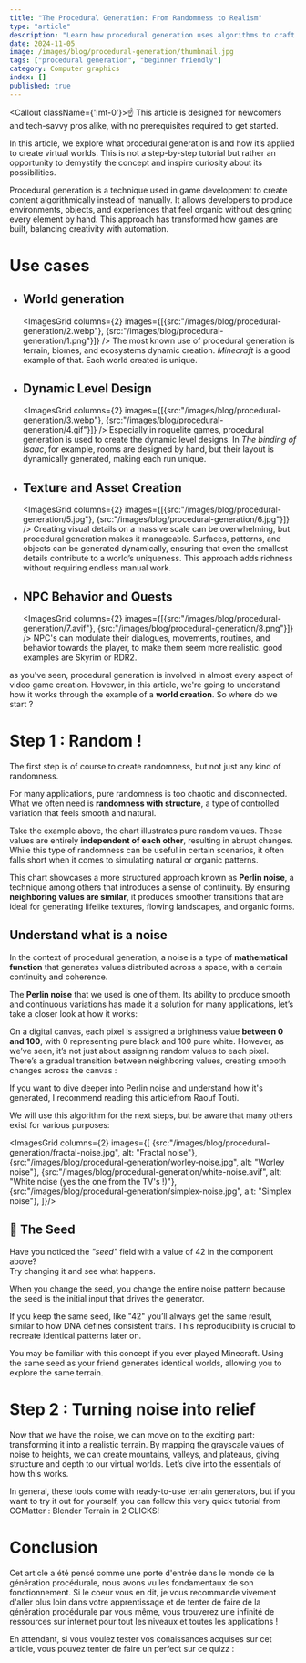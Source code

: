 ```yaml
---
title: "The Procedural Generation: From Randomness to Realism"
type: "article"
description: "Learn how procedural generation uses algorithms to craft unique landscapes, textures, and environments through hands-on examples"
date: 2024-11-05
image: /images/blog/procedural-generation/thumbnail.jpg
tags: ["procedural generation", "beginner friendly"]
category: Computer graphics
index: []
published: true
---
```

<Callout className={'!mt-0'}>☝️ This article is designed for newcomers and tech-savvy pros alike, with no prerequisites required to get started.</Callout>

In this article, we explore what procedural generation is and how it’s applied to create virtual worlds.
This is not a step-by-step tutorial but rather an opportunity to demystify the concept and 
inspire curiosity about its possibilities.

<SpacerM />

Procedural generation is a technique used in game development to create content algorithmically 
instead of manually. It allows developers to produce environments, objects, and experiences that 
feel organic without designing every element by hand. This approach has transformed how games are 
built, balancing creativity with automation.

# Use cases

- ## World generation <br />
  <ImagesGrid columns={2} images={[{src:"/images/blog/procedural-generation/2.webp"}, {src:"/images/blog/procedural-generation/1.png"}]} />
  The most known use of procedural generation is terrain, biomes, and ecosystems dynamic creation.
  _Minecraft_ is a good example of that. Each world created is unique.

- ## Dynamic Level Design <br />
  <ImagesGrid columns={2} images={[{src:"/images/blog/procedural-generation/3.webp"}, {src:"/images/blog/procedural-generation/4.gif"}]} />
  Especially in roguelite games, procedural generation is used to create the dynamic level designs. 
  In _The binding of Isaac_, for example, rooms are designed by hand, but their layout is dynamically generated, 
  making each run unique.

- ## Texture and Asset Creation <br />
  <ImagesGrid columns={2} images={[{src:"/images/blog/procedural-generation/5.jpg"}, {src:"/images/blog/procedural-generation/6.jpg"}]} />
  Creating visual details on a massive scale can be overwhelming, but procedural generation makes it manageable. 
  Surfaces, patterns, and objects can be generated dynamically, ensuring that even the smallest details contribute 
  to a world’s uniqueness. This approach adds richness without requiring endless manual work.

- ## NPC Behavior and Quests <br />
  <ImagesGrid columns={2} images={[{src:"/images/blog/procedural-generation/7.avif"}, {src:"/images/blog/procedural-generation/8.png"}]} />
  NPC's can modulate their dialogues, movements, routines, and behavior towards the player, 
  to make them seem more realistic. good examples are Skyrim or RDR2.
  
<SpacerM />

as you've seen, procedural generation is involved in almost every aspect of video game creation. 
Hovewer, in this article, we're going to understand how it works through the example of a **world creation**.
So where do we start ?

# Step 1 : Random !

The first step is of course to create randomness, but not just any kind of randomness.

<SpacerS />

For many applications, pure 
randomness is too chaotic and disconnected. What we often need is **randomness with 
structure**, a type of controlled variation that feels smooth and natural.

<SpacerM />

<BarChartRandom />

<SpacerM />

Take the example above, the chart illustrates pure random values. 
These values are entirely **independent of each other**, resulting in 
abrupt changes. While this type of randomness can 
be useful in certain scenarios, it often falls short when it comes to 
simulating natural or organic patterns.

<SpacerM />

<BarChartProcedural />

<SpacerM />

This chart showcases a more structured approach known as **Perlin noise**, 
a technique among others that introduces a sense of continuity. By ensuring 
**neighboring values are similar**, it produces smoother transitions that are ideal 
for generating lifelike textures, flowing landscapes, and organic forms.

<SpacerM />

## Understand what is a noise

In the context of procedural generation, a noise is a type of **mathematical function**
that generates values distributed across a space, with a certain continuity and coherence.

<SpacerM />

The **Perlin noise** that we used is one of them. 
Its ability to produce smooth and continuous variations 
has made it a solution for many applications, let’s take a closer look at how it works:

<SpacerM />


On a digital canvas, each pixel is assigned a brightness value **between 0 and 100**, 
with 0 representing pure black and 100 pure white. However, as we’ve seen, it’s 
not just about assigning random values to each pixel. There’s a gradual transition 
between neighboring values, creating smooth changes across the canvas :

<SpacerM />

<PerlinNoiseGenerator />

<SpacerM />

If you want to dive deeper into Perlin noise and understand how it's generated, 
I recommend reading <CustomLink isExternal href="https://rtouti.github.io/graphics/perlin-noise-algorithm">this article</CustomLink>from Raouf Touti.

<SpacerM />

We will use this algorithm for the next steps, but be aware that many others exist for various purposes:

<ImagesGrid columns={2} images={[
  {src:"/images/blog/procedural-generation/fractal-noise.jpg", alt: "Fractal noise"},
  {src:"/images/blog/procedural-generation/worley-noise.jpg", alt: "Worley noise"},
  {src:"/images/blog/procedural-generation/white-noise.avif", alt: "White noise (yes the one from the TV's !)"},
  {src:"/images/blog/procedural-generation/simplex-noise.jpg", alt: "Simplex noise"},
]}/>

## 🌱 The Seed

Have you noticed the _"seed"_ field with a value of 42 in the component above? <br />
Try changing it and see what happens.

<SpacerS />

When you change the seed, you change the entire noise pattern because the seed is the initial 
input that drives the generator. 

<SpacerS />

If you keep the same seed, like "42" you’ll always 
get the same result, similar to how DNA defines consistent traits. This reproducibility is crucial 
to recreate identical patterns later on.

<SpacerS />

You may be familiar with this concept if you ever played Minecraft. Using the same seed 
as your friend generates identical worlds, allowing you to explore the same terrain.

<CustomImage href="/images/blog/procedural-generation/minecraft-seed-menu.png" />

# Step 2 : Turning noise into relief

Now that we have the noise, we can move on to the exciting part: transforming 
it into a realistic terrain. By mapping the grayscale values of noise to heights, 
we can create mountains, valleys, and plateaus, giving structure and depth to our virtual 
worlds. Let’s dive into the essentials of how this works.

In general, these tools come with ready-to-use terrain generators, but if you want 
to try it out for yourself, you can follow this very quick tutorial from CGMatter : <CustomLink isExternal href='https://www.youtube.com/watch?v=P-j6X4HDuT8'>Blender Terrain in 2 CLICKS!</CustomLink> 


# Conclusion

Cet article a été pensé comme une porte d'entrée dans le monde de la génération procédurale, nous avons
vu les fondamentaux de son fonctionnement. Si le coeur vous en dit, je vous
recommande vivement d'aller plus loin dans votre apprentissage et de tenter de faire de la génération 
procédurale par vous même, vous trouverez une infinité de ressources sur internet pour tout 
les niveaux et toutes les applications !

<SpacerM />

En attendant, si vous voulez tester vos conaissances acquises sur cet article, vous pouvez
tenter de faire un perfect sur ce quizz :
